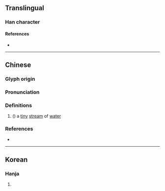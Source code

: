{{character info/new}}
==Translingual==

===Han character===
{{Han char|rn=85|rad=水|as=14|sn=17|four=39132|canj=EFFE|ids=⿰氵滎}}

====References====
* {{Han ref|kx=0657.290|dkj=18490|hdz=31773.050|uh=6FF4|ud=28660|bh=ED50|bd=60752}}

----

==Chinese==
{{zh-forms}}

===Glyph origin===
{{Han etym}}

===Pronunciation===
{{zh-pron
|m=yíng
|c=jing4
|mc=y
|oc=y
|cat=
}}

===Definitions===
{{zh-hanzi}}

# ({{zh-only|濎濴}}) a [[tiny]] [[stream]] of [[water]]

===References===
* {{R:twedu|B02310}}

----

==Korean==

===Hanja===
{{ko-hanja|hangeul=영|eumhun=|rv=yeong|mr=yŏng|y=yeng}}

# {{rfdef|ko|sort=水14}}